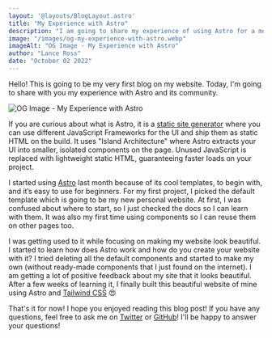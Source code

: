 ```yaml
---
layout: '@layouts/BlogLayout.astro'
title: "My Experience with Astro"
description: "I am going to share my experience of using Astro for a month."
image: "/images/og-my-experience-with-astro.webp"
imageAlt: "OG Image - My Experience with Astro"
author: "Lance Ross"
date: "October 02 2022"
---
```


Hello! This is going to be my very first blog on my website. Today, I'm going to share with you my experience with Astro and its community.

![OG Image - My Experience with Astro](/images/og-my-experience-with-astro.webp)

If you are curious about what is Astro, it is a [static site generator](https://www.cloudflare.com/learning/performance/static-site-generator/) where you can use different JavaScript Frameworks for the UI and ship them as static HTML on the build. It uses "Island Architecture" where Astro extracts your UI into smaller, isolated components on the page. Unused JavaScript is replaced with lightweight static HTML, guaranteeing faster loads on your project.

I started using [Astro](https://astro.build) last month because of its cool templates, to begin with, and it’s easy to use for beginners. For my first project, I picked the default template which is going to be my new personal website. At first, I was confused about where to start, so I just checked the docs so I can learn with them. It was also my first time using components so I can reuse them on other pages too.

I was getting used to it while focusing on making my website look beautiful. I started to learn how does Astro work and how do you create your website with it? I tried deleting all the default components and started to make my own (without ready-made components that I just found on the internet). I am getting a lot of positive feedback about my site that it looks beautiful. After a few weeks of learning it, I finally built this beautiful website of mine using Astro and [Tailwind CSS](https://tailwindcss.com) 😍

That's it for now! I hope you enjoyed reading this blog post! If you have any questions, feel free to ask me on [Twitter](https://twitter.com/lancerossdev) or [GitHub](https://github.com/lancerossdev)! I'll be happy to answer your questions!

